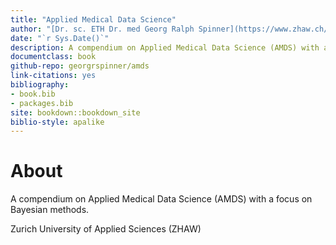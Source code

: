 ```yaml
--- 
title: "Applied Medical Data Science"
author: "[Dr. sc. ETH Dr. med Georg Ralph Spinner](https://www.zhaw.ch/en/about-us/person/spnn/)"
date: "`r Sys.Date()`"
description: A compendium on Applied Medical Data Science (AMDS) with a focus on Bayesian methods.
documentclass: book
github-repo: georgrspinner/amds
link-citations: yes
bibliography:
- book.bib
- packages.bib
site: bookdown::bookdown_site
biblio-style: apalike
---
```


<!--"Using GitBooks to create Open course materials"-->
# About
A compendium on Applied Medical Data Science (AMDS) with a focus on Bayesian methods.

Zurich University of Applied Sciences (ZHAW)



